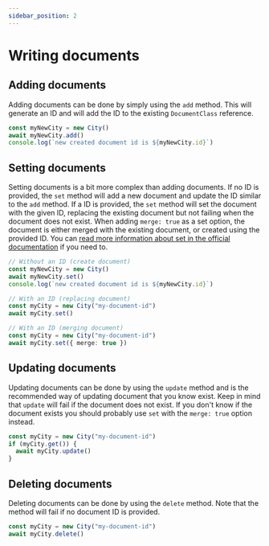 ```yaml
---
sidebar_position: 2
---
```


# Writing documents

## Adding documents

Adding documents can be done by simply using the `add` method. This will generate an ID and will add the ID to the existing `DocumentClass` reference.

```ts
const myNewCity = new City()
await myNewCity.add()
console.log(`new created document id is ${myNewCity.id}`)
```

## Setting documents

Setting documents is a bit more complex than adding documents.
If no ID is provided, the `set` method will add a new document and update the ID similar to the `add` method.
If a ID is provided, the `set` method will set the document with the given ID, replacing the existing document but not failing when the document does not exist.
When adding `merge: true` as a set option, the document is either merged with the existing document, or created using the provided ID.
You can [read more information about set in the official documentation](https://firebase.google.com/docs/firestore/manage-data/add-data?hl=de#set_a_document) if you need to.

```ts
// Without an ID (create document)
const myNewCity = new City()
await myNewCity.set()
console.log(`new created document id is ${myNewCity.id}`)

// With an ID (replacing document)
const myCity = new City("my-document-id")
await myCity.set()

// With an ID (merging document)
const myCity = new City("my-document-id")
await myCity.set({ merge: true })
```

## Updating documents

Updating documents can be done by using the `update` method and is the recommended way of updating document that you know exist. Keep in mind that `update` will fail if the document does not exist. If you don't know if the document exists you should probably use `set` with the `merge: true` option instead.

```ts
const myCity = new City("my-document-id")
if (myCity.get()) {
  await myCity.update()
}
```

## Deleting documents

Deleting documents can be done by using the `delete` method. Note that the method will fail if no document ID is provided.

```ts
const myCity = new City("my-document-id")
await myCity.delete()
```